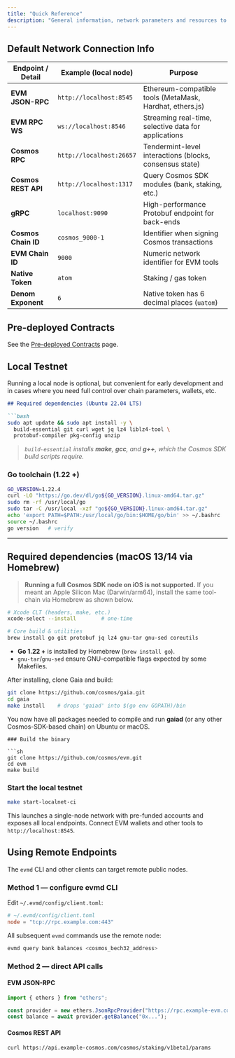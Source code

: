 ```yaml
---
title: "Quick Reference"
description: "General information, network parameters and resources to get started"
---
```


## Default Network Connection Info

| Endpoint / Detail | Example (local node) | Purpose |
|-------------------|----------------------|---------|
| **EVM JSON-RPC** | `http://localhost:8545` | Ethereum-compatible tools (MetaMask, Hardhat, ethers.js) |
| **EVM RPC WS**   | `ws://localhost:8546`   | Streaming real-time, selective data for applications |
| **Cosmos RPC** | `http://localhost:26657` | Tendermint-level interactions (blocks, consensus state) |
| **Cosmos REST API** | `http://localhost:1317` | Query Cosmos SDK modules (bank, staking, etc.) |
| **gRPC** | `localhost:9090` | High-performance Protobuf endpoint for back-ends |
| **Cosmos Chain ID** | `cosmos_9000-1` | Identifier when signing Cosmos transactions |
| **EVM Chain ID** | `9000` | Numeric network identifier for EVM tools |
| **Native Token** | `atom` | Staking / gas token |
| **Denom Exponent** | `6` | Native token has 6 decimal places (`uatom`) |

## Pre-deployed Contracts

See the [Pre-deployed Contracts](./launched-contracts) page.

## Local Testnet

Running a local node is optional, but convenient for early development and in cases where you need full control over chain parameters, wallets, etc.

````markdown
## Required dependencies (Ubuntu 22.04 LTS)

```bash
sudo apt update && sudo apt install -y \
  build-essential git curl wget jq lz4 liblz4-tool \
  protobuf-compiler pkg-config unzip
````

> *`build-essential` installs **make**, **gcc**, and **g++**, which the Cosmos SDK build scripts require.*

### Go toolchain (1.22 +)

```bash
GO_VERSION=1.22.4
curl -LO "https://go.dev/dl/go${GO_VERSION}.linux-amd64.tar.gz"
sudo rm -rf /usr/local/go
sudo tar -C /usr/local -xzf "go${GO_VERSION}.linux-amd64.tar.gz"
echo 'export PATH=$PATH:/usr/local/go/bin:$HOME/go/bin' >> ~/.bashrc
source ~/.bashrc
go version   # verify
```

---

## Required dependencies (macOS 13/14 via Homebrew)

> **Running a full Cosmos SDK node on iOS is not supported.**
> If you meant an Apple Silicon Mac (Darwin/arm64), install the same tool-chain via Homebrew as shown below.

```bash
# Xcode CLT (headers, make, etc.)
xcode-select --install        # one-time

# Core build & utilities
brew install go git protobuf jq lz4 gnu-tar gnu-sed coreutils
```

* **Go 1.22 +** is installed by Homebrew (`brew install go`).
* `gnu-tar`/`gnu-sed` ensure GNU-compatible flags expected by some Makefiles.

After installing, clone Gaia and build:

```bash
git clone https://github.com/cosmos/gaia.git
cd gaia
make install    # drops 'gaiad' into $(go env GOPATH)/bin
```

You now have all packages needed to compile and run **gaiad** (or any other Cosmos-SDK-based chain) on Ubuntu or macOS.


```
### Build the binary

```sh
git clone https://github.com/cosmos/evm.git
cd evm
make build
````

### Start the local testnet

```sh
make start-localnet-ci
```

This launches a single-node network with pre-funded accounts and exposes all local endpoints.
Connect EVM wallets and other tools to `http://localhost:8545`.

## Using Remote Endpoints

The `evmd` CLI and other clients can target remote public nodes.

### Method 1 — configure **evmd CLI**

Edit `~/.evmd/config/client.toml`:

```toml
# ~/.evmd/config/client.toml
node = "tcp://rpc.example.com:443"
```

All subsequent `evmd` commands use the remote node:

```sh
evmd query bank balances <cosmos_bech32_address>
```

### Method 2 — direct API calls

#### EVM JSON-RPC

```js
import { ethers } from "ethers";

const provider = new ethers.JsonRpcProvider("https://rpc.example-evm.com");
const balance = await provider.getBalance("0x...");
```

#### Cosmos REST API

```sh
curl https://api.example-cosmos.com/cosmos/staking/v1beta1/params
```

